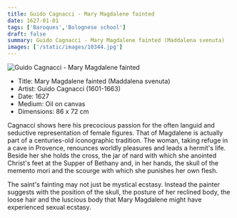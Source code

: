 ```yaml
---
title: Guido Cagnacci - Mary Magdalene fainted
date: 1627-01-01
tags: ['Baroques','Bolognese school']
draft: false
summary: Guido Cagnacci - Mary Magdalene fainted (Maddalena svenuta)
images: ['/static/images/10344.jpg']
---
```


![Guido Cagnacci - Mary Magdalene fainted](/static/images/10344.jpg)

* Title: Mary Magdalene fainted (Maddalena svenuta)
* Artist: Guido Cagnacci (1601-1663)
* Date: 1627
* Medium: Oil on canvas
* Dimensions: 86 x 72 cm

Cagnacci shows here his precocious passion for the often languid and seductive representation of female figures. That of Magdalene is actually part of a centuries-old iconographic tradition. The woman, taking refuge in a cave in Provence, renounces worldly pleasures and leads a hermit's life. Beside her she holds the cross, the jar of nard with which she anointed Christ's feet at the Supper of Bethany and, in her hands, the skull of the memento mori and the scourge with which she punishes her own flesh. 

The saint's fainting may not just be mystical ecstasy. Instead the painter suggests with the position of the skull, the posture of her reclined body, the loose hair and the luscious body that Mary Magdalene might have experienced sexual ecstasy.
